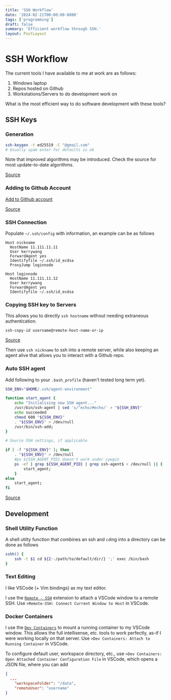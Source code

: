 ```yaml
---
title: 'SSH Workflow'
date: '2024-02-21T00:00:00-0800'
tags: ['programming']
draft: false
summary: 'Efficient workflow through SSH.'
layout: PostLayout
---
```


# SSH Workflow

The current tools I have available to me at work are as follows:

1. Windows laptop
2. Repos hosted on Github
3. Workstations/Servers to do development work on

What is the most efficient way to do software development with these tools?

## SSH Keys

### Generation

```bash
ssh-keygen -t ed25519 -C "@gmail.com"
# Usually spam enter for defaults is ok
```

Note that improved algorithms may be introduced. Check the source for most update-to-date algorithms.

[Source](https://docs.github.com/en/authentication/connecting-to-github-with-ssh/generating-a-new-ssh-key-and-adding-it-to-the-ssh-agent)

### Adding to Github Account

[Add to Github account](https://github.com/settings/keys)

[Source](https://docs.github.com/en/authentication/connecting-to-github-with-ssh/adding-a-new-ssh-key-to-your-github-account)

### SSH Connection

Populate `~/.ssh/config` with information, an example can be as follows

```
Host nickname
  HostName 11.111.11.11
  User kerrywang
  ForwardAgent yes
  Identifyfile ~/.ssh/id_ecdsa
  ProxyJump loginnode

Host loginnode
  HostName 11.111.11.12
  User kerrywang
  ForwardAgent yes
  Identifyfile ~/.ssh/id_ecdsa
```

### Copying SSH key to Servers

This allows you to directly `ssh hostname` without needing extraneous authentication.

`ssh-copy-id username@remote-host-name-or-ip`

[Source](https://www.digitalocean.com/community/tutorials/how-to-configure-ssh-key-based-authentication-on-a-linux-server)

Then use `ssh nickname` to ssh into a remote server, while also keeping an agent alive that allows you to interact with a Github repo.

### Auto SSH agent

Add following to your `.bash_profile` (haven't tested long term yet).

```bash
SSH_ENV="$HOME/.ssh/agent-environment"

function start_agent {
    echo "Initialising new SSH agent..."
    /usr/bin/ssh-agent | sed 's/^echo/#echo/' > "${SSH_ENV}"
    echo succeeded
    chmod 600 "${SSH_ENV}"
    . "${SSH_ENV}" > /dev/null
    /usr/bin/ssh-add;
}

# Source SSH settings, if applicable

if [ -f "${SSH_ENV}" ]; then
    . "${SSH_ENV}" > /dev/null
    #ps ${SSH_AGENT_PID} doesn't work under cywgin
    ps -ef | grep ${SSH_AGENT_PID} | grep ssh-agent$ > /dev/null || {
        start_agent;
    }
else
    start_agent;
fi
```

[Source](https://stackoverflow.com/a/18915067)

## Development

### Shell Utility Function

A shell utilty function that combines an ssh and `cd`ing into a directory can be done as follows

```bash
sshh() {
    ssh -t $1 cd ${2:-/path/to/default/dir/} ';' exec /bin/bash
}
```

### Text Editing

I like VSCode (+ Vim bindings) as my text editor.

I use the [`Remote - SSH`](https://marketplace.visualstudio.com/items?itemName=ms-vscode-remote.remote-ssh) extension to attach a VSCode window to a remote SSH. Use `>Remote-SSH: Connect Current Window to Host` in VSCode.

### Docker Containers

I use the [`Dev Containers`](https://marketplace.visualstudio.com/items?itemName=ms-vscode-remote.remote-containers) to mount a running container to my VSCode window. This allows the full intellisense, etc. tools to work perfectly, as-if I were working locally on that server. Use `>Dev Containers: Attach to Running Container` in VSCode.

To configure default user, workspace directory, etc., use `>Dev Containers: Open Attached Container Configuration File` in VSCode, which opens a JSON file, where you can add

```json
{
  ...
	"workspaceFolder": "/data",
	"remoteUser": "username"
}
```
